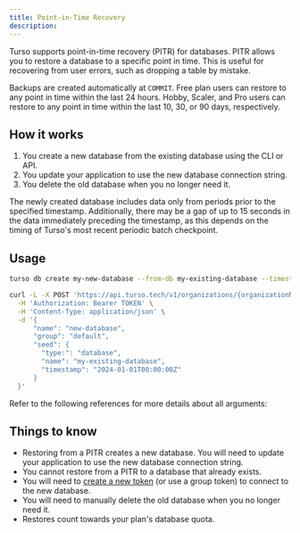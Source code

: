 ```yaml
---
title: Point-in-Time Recovery
description:
---
```


Turso supports point-in-time recovery (PITR) for databases. PITR allows you to restore a database to a specific point in time. This is useful for recovering from user errors, such as dropping a table by mistake.

<Info>

Backups are created automatically at `COMMIT`. Free plan users can restore to any point in time within the last 24 hours. Hobby, Scaler, and Pro users can restore to any point in time within the last 10, 30, or 90 days, respectively.

</Info>

## How it works

1. You create a new database from the existing database using the CLI or API.
2. You update your application to use the new database connection string.
3. You delete the old database when you no longer need it.

<Info>

The newly created database includes data only from periods prior to the specified timestamp. Additionally, there may be a gap of up to 15 seconds in the data immediately preceding the timestamp, as this depends on the timing of Turso's most recent periodic batch checkpoint.

</Info>

## Usage

<CodeGroup>

```bash CLI
turso db create my-new-database --from-db my-existing-database --timestamp 2024-01-01T00:00:00Z
```

```bash Platform API
curl -L -X POST 'https://api.turso.tech/v1/organizations/{organizationName}/databases' \
  -H 'Authorization: Bearer TOKEN' \
  -H 'Content-Type: application/json' \
  -d '{
      "name": "new-database",
      "group": "default",
      "seed": {
        "type:": "database",
        "name": "my-existing-database",
        "timestamp": "2024-01-01T00:00:00Z"
      }
  }'
```

</CodeGroup>

Refer to the following references for more details about all arguments:

<CardGroup>

<Card horizontal title="CLI Reference" icon="terminal" href="/cli/db/create">

</Card>

<Card horizontal title="API Reference" icon="code" href="/api-reference/databases/create">

</Card>

</CardGroup>

## Things to know

- Restoring from a PITR creates a new database. You will need to update your application to use the new database connection string.
- You cannot restore from a PITR to a database that already exists.
- You will need to [create a new token](/cli/db/tokens/create) (or use a group token) to connect to the new database.
- You will need to manually delete the old database when you no longer need it.
- Restores count towards your plan's database quota.
